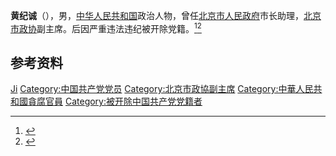 '''黄纪诚'''（{{bd|？|}}），男，[[中华人民共和国|中华人民共和国]]政治人物，曾任[[北京市人民政府|北京市人民政府]]市长助理，[[北京市政协|北京市政协]]副主席。后因严重违法违纪被开除党籍。<ref>{{Cite book|title=中华人民共和国职官志|author=何虎生, 李耀东, 向常福主编|publisher=中国社会出版社|year=2003|isbn=9787800883934|location=北京|pages=}}</ref><ref>{{Cite web|title=1997年8月7日 铁英、黄纪诚犯受贿罪被判刑|url=http://www1.peopledaily.com.cn/GB/historic/0807/4535.html|accessdate=2020-08-13|work=人民网|archive-date=2003-08-22|archive-url=https://web.archive.org/web/20030822212848/http://www.peopledaily.com.cn/GB/historic/0807/4535.html|dead-url=no}}</ref>

== 参考资料 ==
{{reflist}}

{{中国人物小作品}}

{{Authority control}}
{{DEFAULTSORT:Huang黄}}
[[Category:黄姓|Ji]]
[[Category:中国共产党党员|Category:中国共产党党员]]
[[Category:北京市政協副主席|Category:北京市政協副主席]]
[[Category:中華人民共和國貪腐官員|Category:中華人民共和國貪腐官員]]
[[Category:被开除中国共产党党籍者|Category:被开除中国共产党党籍者]]